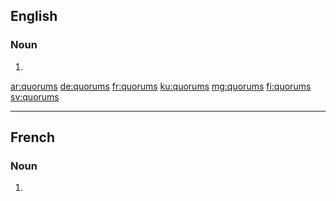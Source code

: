 {{also|Quorums}}
==English==

===Noun===
{{head|en|plural}}

# {{plural of|quorum|lang=en}}

[[ar:quorums]]
[[de:quorums]]
[[fr:quorums]]
[[ku:quorums]]
[[mg:quorums]]
[[fi:quorums]]
[[sv:quorums]]

----
==French==

===Noun===
{{head|fr|noun plural form|g=m}}

# {{plural of|quorum|lang=fr}}
{{rfc-auto}}